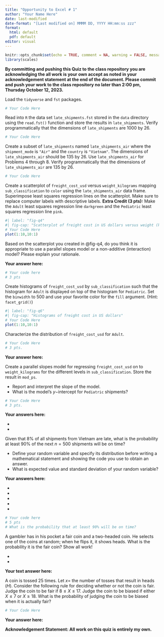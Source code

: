 ```yaml
---
title: "Opportunity to Excel # 1"
author: "Your Name Here"
date: last-modified
date-format: "[Last modified on] MMMM DD, YYYY HH:mm:ss zzz"
format: 
  html: default
  pdf: default
editor: visual
---
```


```r
knitr::opts_chunk$set(echo = TRUE, comment = NA, warning = FALSE, message = FALSE, fig.align = "center")
library(scales)
```

::: callout-note
**By committing and pushing this Quiz to the class repository you are acknowledging the all work is your own accept as noted in your acknowledgement statement at the end of the document. Please commit and push your work to the class repository no later than 2:00 pm, Thursday October 12, 2023.**
:::

::: {.callout-note icon="false" title="Problem 1 (4 pts.)"}
Load the `tidyverse` and `fst` packages.
:::

::: {.callout-important icon="false" collapse="false" title="Problem 1 Answers (4 pts.)"}
```r
# Your Code Here

```
:::

::: {.callout-note icon="false" title="Problem 2 (6 pts.)"}
Read into `R` the data set `late_shipments.fst` stored in the `data` directory using the `read.fst()` function and store the results in `late_shipments`. Verify programmatically that the dimensions of `late_shipments` are 1000 by 26.
:::

::: {.callout-important icon="false" collapse="false" title="Problem 2 Answers (6 pts.)"}
```r
# Your Code Here

```
:::

::: {.callout-note icon="false" title="Problem 3 (8 pts.)"}
Create a subset of `late_shipments` named `late_shipments_air` where the `shipment_mode` is `"Air"` and the `country` is `"Vietnam"`. The dimensions of `late_shipments_air` should be 135 by 26. Use `late_shipments_air` for Problems 4 through 8. Verify programmatically that the dimensions of `late_shipments_air` are 135 by 26.
:::

::: {.callout-important icon="false" collapse="false" title="Problem 3 Answers (8 pts.)"}
```r
# Your Code Here

```
:::

::: {.callout-note icon="false" title="Problem 4 (10 pts.)"}
Create a scatterplot of `freight_cost_usd` versus `weight_kilograms` mapping `sub_classification` to `color` using the `late_shipments_air` data frame. Superimpose least squares regression lines on the scatterplot. Make sure to replace computer labels with descriptive labels.  **Extra Credit (3 pts):** Make the `Adult` least squares regression line `darkgreen` and the `Pediatric` least squares regression line `pink`. 
:::

::: {.callout-important icon="false" collapse="false" title="Problem 4 Answers (10 pts.)"}
```r
#| label: "fig-q4"
#| fig-cap: "Scatterplot of freight cost in US dollars versus weight (kilograms)"
# Your Code Here
plot(1:10,10:1)
```
:::

::: {.callout-note icon="false" title="Problem 5 (10 pts.)"}
Based on the scatterplot you created in @fig-q4, do you think it is appropriate to use a parallel slopes model or a non-additive (interaction) model? Please explain your rationale.
:::

::: {.callout-important icon="false" collapse="false" title="Problem 5 Answers (10 pts.)"}

**Your answer here:**


```r
# Your code here
# 3 pts

```


:::

::: {.callout-note icon="false" title="Problem 6 (10 pts.)"}
Create histograms of `freight_cost_usd` by `sub_classification` such that the histogram for `Adult` is displayed on top of the histogram for `Pediatric`. Set the `binwidth` to 500 and use your favorite color for the `fill` argument. (Hint: `facet_grid()`)
:::

::: {.callout-important icon="false" collapse="false" title="Problem 6 Answers (10 pts.)"}
```r
#| label: "fig-q6"
#| fig-cap: "Histograms of freight cost in US dollars"
# Your Code Here
plot(1:10,10:1)
```
:::

::: {.callout-note icon="false" title="Problem 7 (12 pts.)"}
Characterize the distribution of `freight_cost_usd` for `Adult`.
:::

::: {.callout-important icon="false" collapse="false" title="Problem 7 Answers (12 pts.)"}
```r
# Your Code Here
# 3 pts.

```

**Your answer here:**


:::

::: {.callout-note icon="false" title="Problem 8 (9 pts.)"}
Create a parallel slopes model for regressing `freight_cost_usd` on to `weight_kilograms` for the different levels in `sub_classification`. Store the result in `mod_ps`.

* Report and interpret the slope of the model. 
* What is the model's $y-$intercept for `Pediatric` shipments?
:::

::: {.callout-important icon="false" collapse="false" title="Problem 8 Answers"}
```r
# Your Code Here
# 3 pts.

```

**Your answers here:**

* 

* 
:::

::: {.callout-note icon="false" title="Problem 9 (15 pts.)"}
Given that 8% of all shipments from Vietnam are late, what is the probability at least 90% of the next $n = 500$ shipments will be on time?

-   Define your random variable and specify its distribution before writing a mathematical statement and showing the code you use to obtain an answer.
-   What is expected value and standard deviation of your random variable?
:::

::: {.callout-important icon="false" collapse="false" title="Problem 9 Answers (15 pts.)"}
**Your answers here:**

-   
-   
-   
-   
-   

```r
# Your code here
# 5 pts
# What is the probability that at least 90% will be on time?

```
:::

::: {.callout-note icon="false" title="Problem 10 (8 pts.)"}
A gambler has in his pocket a fair coin and a two-headed coin. He selects one of the coins at random; when he flips it, it shows heads. What is the probability it is the fair coin?  Show all work!
:::

::: {.callout-important icon="false" collapse="false" title="Problem 10 Answers (8 pts.)"}

* 

*

```{=tex}
\begin{aligned}

\end{aligned}
```

**Your text answer here:**



:::

::: {.callout-note icon="false" title="Problem 11 (8 pts.)"}
A coin is tossed 25 times. Let $x=$ the number of tosses that result in heads ($H$). Consider the following rule for deciding whether or not the coin is fair. Judge the coin to be fair if $8\leq X \leq 17$. Judge the coin to be biased if either $X \leq 7$ or $X \geq 18$. What is the probability of judging the coin to be biased when it is actually fair?
:::

::: {.callout-important icon="false" collapse="false" title="Problem 11 Answers (8 pts.)"}
```r
# Your Code Here

```

**Your answer here:**


:::

**Acknowledgement Statement: All work on this quiz is entirely my own.**

